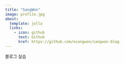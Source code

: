 ```yaml
---
title: "SangWon"
image: profile.jpg
about:
  template: jolla
  links:
    - icon: github
      text: Github
      href: https://github.com/osangwon/sangwon-blog
---
```


블로그 실습
